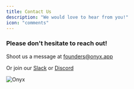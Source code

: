 ```yaml
---
title: Contact Us
description: "We would love to hear from you!"
icon: "comments"
---
```


### Please don't hesitate to reach out!

Shoot us a message at [founders@onyx.app](mailto:founders@onyx.app)

Or join our [Slack](https://join.slack.com/t/onyx-dot-app/shared_invite/zt-2twesxdr6-5iQitKZQpgq~hYIZ~dv3KA)
or [Discord](https://discord.gg/TDJ59cGV2X)

![Onyx](/logo/dark_logo.png)
